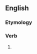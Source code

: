 ==English==

===Etymology===
{{suffix|en|shake|eth}}

===Verb===
{{head|en|verb form}}

# {{en-archaic third-person singular of|shake}}